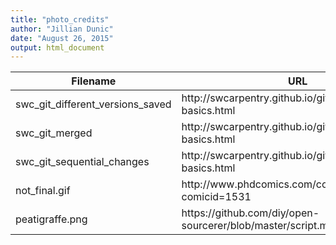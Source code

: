 ```yaml
---
title: "photo_credits"
author: "Jillian Dunic"
date: "August 26, 2015"
output: html_document
---
```


Filename                          | URL                                                    |
--------------------------------- | ------------------------------------------------------ |
swc_git_different_versions_saved  | http://swcarpentry.github.io/git-novice/01-basics.html |
swc_git_merged			          | http://swcarpentry.github.io/git-novice/01-basics.html |
swc_git_sequential_changes	      | http://swcarpentry.github.io/git-novice/01-basics.html |
not_final.gif                     | http://www.phdcomics.com/comics/archive.php?comicid=1531 |
peatigraffe.png                   | https://github.com/diy/open-sourcerer/blob/master/script.md |
